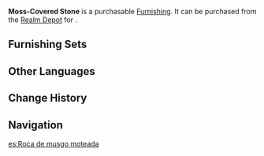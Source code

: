 {{Furnishing Infobox
|id             = 372216
|image          = Item Moss-Covered Stone.png
|category       = Landform
|subcategory    = Rock
|rarity         = 3
|adeptal_energy = 20
|load           = 35
|reduced_load   = 24
|description    = An entirely unremarkable-looking stone, except for one feature: The fine grooves on its surface trap rainwater and make it moist, which leads to moss growing there over time. Hence, it is called the "Moss-Covered Stone."
|source1        = [[Realm Depot]]
}}
'''Moss-Covered Stone''' is a purchasable [[Furnishing]]. It can be purchased from the [[Realm Depot]] for {{Item|Realm Currency|30|x=80}}.

==Furnishing Sets==
{{Craft Usage}}

==Other Languages==
{{Other Languages
|en      = Moss-Covered Stone
|zhs     = 卧苔石
|zhs_rm  = Wò Tái Shí
|zht     = 臥苔石
|zht_rm  = Wò Tái Shí
|zh_tl   = Sleeping Moss Stone
|ja      = 苔寝石
|ja_rm   = Taishinseki{{Assumed}}
|ja_tl   = 
|ko      = 와태석
|ko_rm   = Wataeseok
|ko_tl   = Moss-Covered Stone
|es      = Roca de musgo moteada
|es_tl   = 
|fr      = Pierre couverte de mousse
|fr_tl   = Moss-Covered Stone
|ru      = Моховой камень
|ru_tl   = 
|th      = หินมอส
|th_rm   = 
|th_tl   = 
|vi      = Ngọa Đài Thạch
|vi_tl   = 
|de      = Moosbewachsener Stein
|de_tl   = Moss-Covered Stone
|id      = Batu Berlumut
|id_tl   = Mossy Stone
|pt      = Pedra Coberta de Musgo
|pt_tl   = 
}}

==Change History==
{{Change History|1.5}}

==Navigation==
{{Furnishing Navbox/Exterior|Landform}}

[[es:Roca de musgo moteada]]